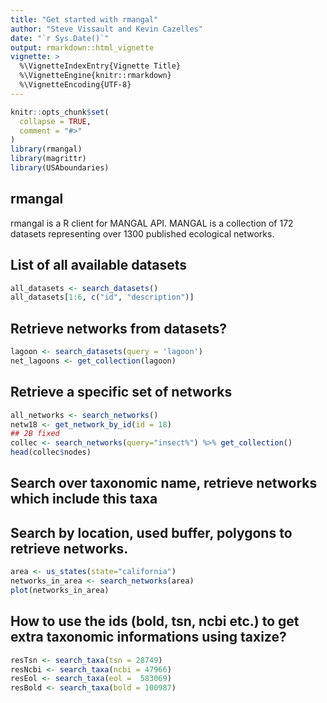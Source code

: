 ---
title: "Get started with rmangal"
author: "Steve Vissault and Kevin Cazelles"
date: "`r Sys.Date()`"
output: rmarkdown::html_vignette
vignette: >
  %\VignetteIndexEntry{Vignette Title}
  %\VignetteEngine{knitr::rmarkdown}
  %\VignetteEncoding{UTF-8}
---


```{r setup, include = FALSE}
knitr::opts_chunk$set(
  collapse = TRUE,
  comment = "#>"
)
library(rmangal)
library(magrittr)
library(USAboundaries)
```

## rmangal

rmangal is a R client for MANGAL API. MANGAL is a collection of 172
datasets representing over 1300 published ecological networks.


## List of all available datasets

```{R}
all_datasets <- search_datasets()
all_datasets[1:6, c("id", "description")]
```

## Retrieve networks from datasets?

```{R}
lagoon <- search_datasets(query = 'lagoon')
net_lagoons <- get_collection(lagoon)
```


## Retrieve a specific set of networks

```{R}
all_networks <- search_networks()
netw18 <- get_network_by_id(id = 18)
## 2B fixed
collec <- search_networks(query="insect%") %>% get_collection()
head(collec$nodes)
```


## Search over taxonomic name, retrieve networks which include this taxa


## Search by location, used buffer, polygons to retrieve networks.

```{R}
area <- us_states(state="california")
networks_in_area <- search_networks(area)
plot(networks_in_area)
```

## How to use the ids (bold, tsn, ncbi etc.) to get extra taxonomic informations using taxize?

```{R}
resTsn <- search_taxa(tsn = 28749)
resNcbi <- search_taxa(ncbi = 47966)
resEol <- search_taxa(eol =  583069)
resBold <- search_taxa(bold = 100987)
```
